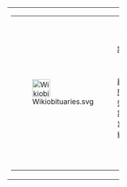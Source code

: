 {|cellspacing="0" style="background-color:white; width: 100%; border:2px solid #cedff2; margin-bottom:7px;"
|width="50%" align="center" style="padding-right:5px;"|
{|style="background-color:transparent"
|
[[Image:Wikiobituaries.svg|40px]]

|align="center" style="padding-left:5px"|-{zh-tw:造訪;zh-cn:访问;}-[[n:Category:讣告|維基新聞訃告頻道]]閱讀並撰寫更詳細的新聞報導。{{{1|}}}<!--额外文字-->
|}
|}